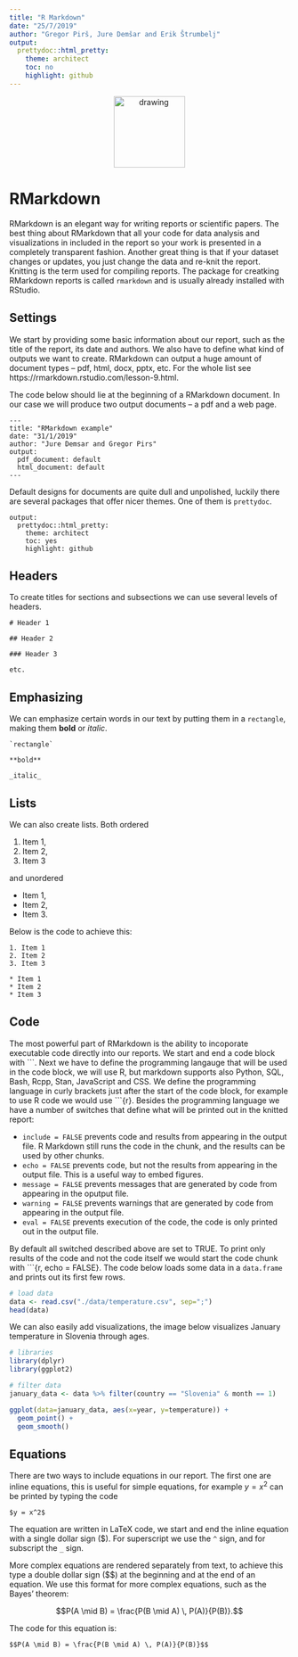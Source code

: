 ```yaml
---
title: "R Markdown"
date: "25/7/2019"
author: "Gregor Pirš, Jure Demšar and Erik Štrumbelj"
output:
  prettydoc::html_pretty:
    theme: architect
    toc: no
    highlight: github
---
```



<div style="text-align:center">
  <img src="bstatcomp.png" alt="drawing" width="128"/>
</div>


# RMarkdown

RMarkdown is an elegant way for writing reports or scientific papers. The best thing about RMarkdown that all your code for data analysis and visualizations in included in the report so your work is presented in a completely transparent fashion. Another great thing is that if your dataset changes or updates, you just change the data and re-knit the report. Knitting is the term used for compiling reports. The package for creatking RMarkdown reports is called `rmarkdown` and is usually already installed with RStudio.


## Settings

We start by providing some basic information about our report, such as the title of the report, its date and authors. We also have to define what kind of outputs we want to create. RMarkdown can output a huge amount of document types -- pdf, html, docx, pptx, etc. For the whole list see https://rmarkdown.rstudio.com/lesson-9.html.

The code below should lie at the beginning of a RMarkdown document. In our case we will produce two output documents -- a pdf and a web page.

```
---
title: "RMarkdown example"
date: "31/1/2019"
author: "Jure Demsar and Gregor Pirs"
output:
  pdf_document: default
  html_document: default
---
```

Default designs for documents are quite dull and unpolished, luckily there are several packages that offer nicer themes. One of them is `prettydoc`.


```
output:
  prettydoc::html_pretty:
    theme: architect
    toc: yes
    highlight: github
```

## Headers

To create titles for sections and subsections we can use several levels of headers.


```
# Header 1

## Header 2

### Header 3

etc.

```


## Emphasizing 

We can emphasize certain words in our text by putting them in a `rectangle`, making them **bold** or _italic_. 

```
`rectangle`

**bold**

_italic_

```


## Lists

We can also create lists. Both ordered

1. Item 1,
2. Item 2,
3. Item 3

and unordered

* Item 1,
* Item 2,
* Item 3.

Below is the code to achieve this:

```
1. Item 1
2. Item 2
3. Item 3

* Item 1
* Item 2
* Item 3

```


## Code

The most powerful part of RMarkdown is the ability to incoporate executable code directly into our reports. We start and end a code block with \`\`\`. Next we have to define the programming langauge that will be used in the code block, we will use R, but markdown supports also Python, SQL, Bash, Rcpp, Stan, JavaScript and CSS. We define the programming language in curly brackets just after the start of the code block, for example to use R code we would use \`\`\`{r}. Besides the programming language we have a number of switches that define what will be printed out in the knitted report:

* `include = FALSE` prevents code and results from appearing in the output file. R Markdown still runs the code in the chunk, and the results can be used by other chunks.
* `echo = FALSE` prevents code, but not the results from appearing in the output file. This is a useful way to embed figures.
* `message = FALSE` prevents messages that are generated by code from appearing in the oputput file.
* `warning = FALSE` prevents warnings that are generated by code from appearing in the output file.
* `eval = FALSE` prevents execution of the code, the code is only printed out in the output file.

By default all switched described above are set to TRUE. To print only results of the code and not the code itself we would start the code chunk with \`\`\`{r, echo = FALSE}. The code below loads some data in a `data.frame` and prints out its first few rows.

```r
# load data
data <- read.csv("./data/temperature.csv", sep=";")
head(data)
```

We can also easily add visualizations, the image below visualizes January temperature in Slovenia through ages.

```r
# libraries
library(dplyr)
library(ggplot2)

# filter data
january_data <- data %>% filter(country == "Slovenia" & month == 1)

ggplot(data=january_data, aes(x=year, y=temperature)) +
  geom_point() +
  geom_smooth()
```

## Equations

There are two ways to include equations in our report. The first one are inline equations, this is useful for simple equations, for example $y = x^2$ can be printed by typing the code

```
$y = x^2$
```

The equation are written in LaTeX code, we start and end the inline equation with a single dollar sign (\$). For superscript we use the `^` sign, and for subscript the `_` sign.

More complex equations are rendered separately from text, to achieve this type a double dollar sign (\$\$) at the beginning and at the end of an equation. We use this format for more complex equations, such as the Bayes' theorem:

$$P(A \mid B) = \frac{P(B \mid A) \, P(A)}{P(B)}.$$

The code for this equation is:
```
$$P(A \mid B) = \frac{P(B \mid A) \, P(A)}{P(B)}$$
```
